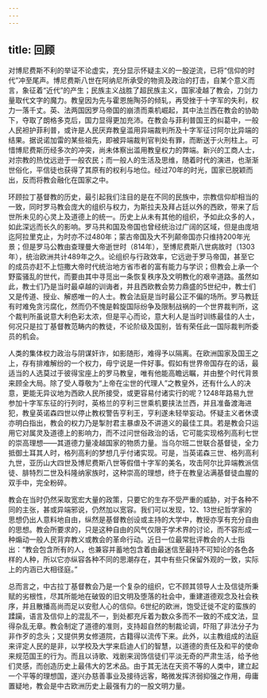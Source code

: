 ```yaml
---
---
---
```

title: 回顾
---




对博尼费斯不利的举证不论虚实，充分显示怀疑主义的一股逆流，已将“信仰的时代”冲至尾声。博尼费斯八世在阿纳尼所承受的物资及政治的打击，自某个意义而言，象征着“近代”的产生；民族主义战胜了超民族主义，国家凌越了教会，刀剑力量取代文字的魔力。教皇因为先与霍恩施陶芬的倾轧，再受挫于十字军的失利，权力一落千丈。英、法两国因罗马帝国的崩溃而乘机崛起，其中法兰西在教会的协助下，夺取了朗格多克后，国力显得更加充沛。在教会与菲利普国王的纠葛中，一般人民袒护菲利普，或许是人民厌弃教皇滥用异端裁判所及十字军征讨阿尔比异端的结果。据说诺加雷的某些祖先，即被异端裁判官判处有罪，而断送于火刑柱上。可惜博尼费斯历经多次的冲突，尚未体察出滥用教皇权力的弊端。新兴的工商人士，对宗教的热忱远逊于一般农民；而一般人的生活及思维，随着时代的演进，也渐渐世俗化，平信徒也获得了其原有的权利与地位。经过70年的时光，国家已脱颖而出，反而将教会融化在国家之中。

环顾拉丁基督教的历史，最引起我们注目的是在不同的民族中，宗教信仰却相当的一致，同时罗马教会庞大的组织与权力，为斯拉夫及拜占廷以外的西欧，带来了后世所未见的心灵上及道德上的统一。历史上从未有其他的组织，予如此众多的人，如此深远而长久的影响。罗马共和国及帝国也曾经统治过广阔的区域，但是由庞培迄阿拉里克止，为时亦不过480年；蒙古帝国及大不列颠帝国亦只维持200年光景；但是罗马公教由查理曼大帝逝世时（814年），至博尼费斯八世病故时（1303年），统治欧洲共计489年之久。论组织与行政效率，它远逊于罗马帝国，甚至它的成员亦赶不上恺撒大帝时代统治地方省市者的富有能力与学识；但教会上承一个野蛮骚乱的世代，而要由其中寻觅出一条恢复秩序及文明教化的艰辛道路。虽然如此，教士们乃是当时最卓越的训诲者，并且西欧教会势力鼎盛的5世纪中，教士们又是传道、授业、解惑唯一的人士。教会法庭是当时最公正不偏的场所。罗马教廷有时难免贪污腐化，然而仍不愧是斡旋国际纷争及限制战祸的一个世界裁判所，这个裁判所虽说意大利色彩太浓，但是平心而论，意大利人是当时训练最佳的人士，何况只是拉丁基督教范畴内的教徒，不论阶级及国别，皆有荣任此一国际裁判所委员的机会。

人类的集体权力政治与阴谋奸诈，如影随形，难得予以隔离。在欧洲国家及国王之上，存有排难解纷的一个权力，毋宁说是一件好事。假如有世界帝国存在的话，最适当的人选莫过于彼得宝座上的罗马教皇，唯有他能高瞻远瞩，并由整个时代背景来顾全大局。除了受人尊敬为“上帝在尘世的代理人”之教皇外，还有什么人的决意，更能无异议地为西欧人民所接受，或更容易付诸实行的呢？1248年路易九世参加十字军东征的行列时，英格兰的亨利三世乘机要挟法兰西，并且准备渡海进犯，教皇英诺森四世以停止教权警告亨利王，亨利遂未轻举妄动。怀疑主义者休谟亦明白指出，教会的权力乃是掣肘君主暴虐及不讲道义的最佳工具。若是教会只运用它对属灵及道德上的影响力，而不过问世俗政治的话，它可能实现格列高利七世的崇高理想——其道德力量凌越国家的物质力量。当乌尔班二世联合基督徒，全力抵御土耳其人时，格列高利的梦想几乎付诸实现。可是，当英诺森三世、格列高利九世，亚历山大四世及博尼费斯八世等假借十字军的美名，攻击阿尔比异端教派信徒、腓特烈二世及科隆纳家族时，这种崇高的理想，终于在教皇沾满基督徒血腥的双手中，完全粉碎。

教会在当时仍然采取宽宏大量的政策，只要它的生存不受严重的威胁，对于各种不同的主张，甚或异端邪说，仍然加以宽容。我们可以发现，12、13世纪哲学家的思想仍出人意料地自由，纵然是基督教创设或主持的大学中，教授亦享有充分自由的思想。教会所要求的，只是这种自由的风气仅限于学术界的讨论，而不容形成一种煽动一般人民背弃教义或教会的革命行动。近日一位最常批评教会的人士指出：“教会包含所有的人，也兼容并蓄地包含着由最迷信至最持不可知论的各色各样的人种，所以它亦纵容各种不同的思潮存在，其中有些只保留外观的一致，实际上的内涵已大相径庭。”

总而言之，中古拉丁基督教会乃是一个复杂的组织，它不顾其领导人士及信徒所秉赋的劣根性，尽其所能地在破毁的旧文明及堕落的社会中，重建道德观念及社会秩序，并且散播高尚而足以安慰人心的信仰。6世纪的欧洲，饱受迁徙不定的蛮族的蹂躏，语言及信仰上的混乱不一，到处都充斥着为数众多而不一致的不成文法，显得杂乱无章。教会制定了道德的准则，支持超自然的制裁论调，吓阻了非法分子为非作歹的念头；又提供男女修道院，古籍得以流传下来。此外，以主教组成的法庭来评定人民的是非，以学校及大学来启迪人们的智慧，以道德的责任及和平的使命来规范国王的行为。而且以诗歌、戏剧来润饰信徒们平淡无奇的严肃生活，给予他们灵感，而创造历史上最伟大的艺术品。由于其无法在天资不等的人类中，建立起一个平等的理想国，遂兴办慈善事业及接待远客，略微发挥济弱抑强之作用，毋庸置疑地，教会是中古欧洲历史上最强有力的一股文明力量。